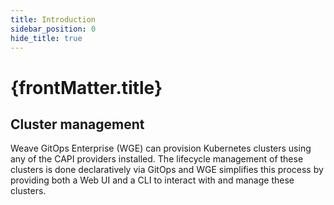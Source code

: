 ```yaml
---
title: Introduction
sidebar_position: 0
hide_title: true
---
```



<h1>
  {frontMatter.title} <TierLabel tiers="Enterprise" />
</h1>

## Cluster management 

Weave GitOps Enterprise (WGE) can provision Kubernetes clusters using any of the CAPI providers installed. The lifecycle management of these clusters is done declaratively via GitOps and WGE simplifies this process by providing both a Web UI and a CLI to interact with and manage these clusters.
